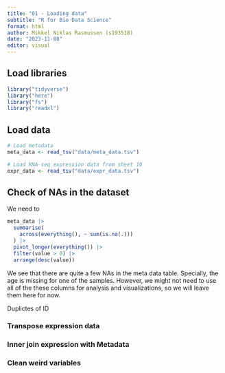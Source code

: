 ---
title: "01 - Loading data"
subtitle: "R for Bio Data Science"
format: html
author: Mikkel Niklas Rasmussen (s193518)
date: "2023-11-08"
editor: visual
---

## Load libraries

```{r}
library("tidyverse")
library("here")
library("fs")
library("readxl")
```

## Load data
```{r}
# Load metadata
meta_data <- read_tsv("data/meta_data.tsv")

# Load RNA-seq expression data from sheet 10
expr_data <- read_tsv("data/expr_data.tsv")
```


## Check of NAs in the dataset
We need to 
```{r}
meta_data |> 
  summarise(
    across(everything(), ~ sum(is.na(.)))
  ) |> 
  pivot_longer(everything()) |> 
  filter(value > 0) |>
  arrange(desc(value))
```

We see that there are quite a few NAs in the meta data table. Specially, the age is missing for one of the samples. However, we might not need to use all of the these columns for analysis and visualizations, so we will leave them here for now. 

Duplictes of ID


### Transpose expression data


### Inner join expression with Metadata

### Clean weird variables


